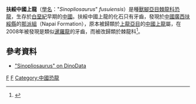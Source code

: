 {{Otheruses|subject=[[棘龍科|棘龍科]]的中國上龍|other=[[上龍亞目|上龍亞目]]的中國上龍|中國上龍}}
{{Automatic Taxobox
| taxon = Sinopliosaurus fusuiensis
| fossil_range = [[白堊紀|白堊紀]]前期，<br />{{fossil_range|125.45|112.6}}
| image = "Sinopliosaurus" fusuiensis by PaleoGeek.png 
| image_width = 250px
| image_caption = 依據棘龍類繪製的可能復原圖
| authority = [[侯連海|Hou]], [[葉祥奎|Yeh]] & [[趙喜進|Zhao]], 1975
| binomial = 扶綏中國上龍<br />"''Sinopliosaurus''" ''fusuiensis''
| binomial_authority = [[侯連海|Hou]], [[葉祥奎|Yeh]] & [[趙喜進|Zhao]], 1975
}}

'''扶綏中國上龍'''（[[學名|學名]]："''Sinopliosaurus''" ''fusuiensis''）是種[[獸腳亞目|獸腳亞目]][[棘龍科|棘龍科]][[恐龍|恐龍]]，生存於[[白堊紀|白堊紀]]早期的[[中國|中國]]。扶綏中國上龍的化石只有牙齒，發現於[[中國|中國]][[廣西|廣西]][[扶綏縣|扶綏縣]]的[[那派組|那派組]]（Napai Formation），原本被歸類於[[上龍亞目|上龍亞目]]的[[中國上龍|中國上龍]]屬，在2008年被發現是類似[[暹羅龍|暹羅龍]]的牙齒，而被改歸類於棘龍科<ref name=EBetal08>{{cite journal |last=Buffetaut |first=E. |coauthors= Suteethorn, V.; Tong, H.; and Amiot, R. |year=2008 |title=An Early Cretaceous spinosaur theropod from southern China |url=https://archive.org/details/sim_geological-magazine_2008-09_145_5/page/745 |journal=Geological Magazine |volume=145 |issue=5 |pages=745–748|doi=10.1017/S0016756808005360}}</ref>。

==參考資料==
{{reflist}}
*[http://www.dinodata.org/index.php?option=com_content&task=view&id=9895&Itemid=103 "Sinopliosaurus" on DinoData] {{Wayback|url=http://www.dinodata.org/index.php?option=com_content&task=view&id=9895&Itemid=103 |date=20160303204715 }}
{{獸腳亞目|T.}}
{{Taxonbar|from=Q65045386}}
{{dinosaur-stub}}

[[Category:棘龍科|F]]
[[Category:下白堊紀恐龍|F]]
[[Category:中國恐龍|Category:中國恐龍]]